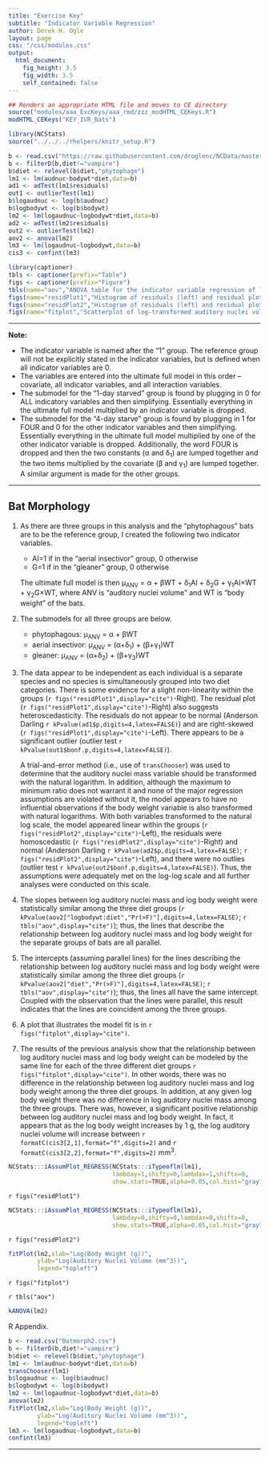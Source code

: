 ```yaml
---
title: "Exercise Key"
subtitle: "Indicator Variable Regression"
author: Derek H. Ogle
layout: page
css: "/css/modules.css"
output:
  html_document:
    fig_height: 3.5
    fig_width: 3.5
    self_contained: false
---
```


```r
## Renders an appropriate HTML file and moves to CE directory
source("modules/aaa_ExcKeys/aaa_rmd/zzz_modHTML_CEKeys.R")
modHTML_CEKeys("KEY_IVR_Bats")
```
```r
library(NCStats)
source("../../../rhelpers/knitr_setup.R")

b <- read.csv("https://raw.githubusercontent.com/droglenc/NCData/master/Batmorph2.csv")
b <- filterD(b,diet!="vampire")
b$diet <- relevel(b$diet,"phytophage")
lm1 <- lm(audnuc~bodywt*diet,data=b)
ad1 <- adTest(lm1$residuals)
out1 <- outlierTest(lm1)
b$logaudnuc <- log(b$audnuc)
b$logbodywt <- log(b$bodywt)
lm2 <- lm(logaudnuc~logbodywt*diet,data=b)
ad2 <- adTest(lm2$residuals)
out2 <- outlierTest(lm2)
aov2 <- anova(lm2)
lm3 <- lm(logaudnuc~logbodywt,data=b)
cis3 <- confint(lm3)

library(captioner)
tbls <- captioner(prefix="Table")
figs <- captioner(prefix="Figure")
tbls(name="aov","ANOVA table for the indicator variable regression of log-transformed auditory nuclei volume on log-transformed bat body weight for three different diet groups.")
figs(name="residPlot1","Histogram of residuals (left) and residual plot (right) for indicator variable regression of auditory nuclei volume on bat body weight for three different diet groups.")
figs(name="residPlot2","Histogram of residuals (left) and residual plot (right) for indicator variable regression of log-transformed auditory nuclei volume on log-transformed bat body weight for three different diet groups.")
figs(name="fitplot","Scatterplot of log-transformed auditory nuclei volume on log-transformed bat body weight for three different diet groups with best-fit lines.")

```

----

<div class="alert alert-warning">
<strong>Note:</strong> 
<ul>
  <li>The indicator variable is named after the "1" group. The reference group will not be explicitly stated in the indicator variables, but is defined when all indicator variables are 0.</li>
  <li>The variables are entered into the ultimate full model in this order -- covariate, all indicator variables, and all interaction variables.</li>
  <li>The submodel for the "1-day starved" group is found by plugging in 0 for ALL indicatory variables and then simplifying. Essentially everything in the ultimate full model multiplied by an indicator variable is dropped.</li>
  <li>The submodel for the "4-day starve" group is found by plugging in 1 for FOUR and 0 for the other indicator variables and then simplifying. Essentially everything in the ultimate full model multiplied by one of the other indicator variable is dropped. Additionally, the word FOUR is dropped and then the two constants (&alpha; and &delta;<sub>1</sub>) are lumped together and the two items multiplied by the covariate (&beta; and &gamma;<sub>1</sub>) are lumped together. A similar argument is made for the other groups.</li>
</ul>
</div>

----

## Bat Morphology

1. As there are three groups in this analysis and the "phytophagous" bats are to be the reference group, I created the following two indicator variables.
    * AI=1 if in the "aerial insectivor" group, 0 otherwise
    * G=1 if in the "gleaner" group, 0 otherwise
    
    The ultimate full model is then &mu;<sub>ANV</sub> = &alpha; + &beta;WT + &delta;<sub>1</sub>AI + &delta;<sub>2</sub>G + &gamma;<sub>1</sub>AI&times;WT + &gamma;<sub>2</sub>G&times;WT, where ANV is "auditory nuclei volume" and WT is "body weight" of the bats.
1. The submodels for all three groups are below.
    * phytophagous: &mu;<sub>ANV</sub> = &alpha; + &beta;WT
    * aerial insectivor: &mu;<sub>ANV</sub> = (&alpha;+&delta;<sub>1</sub>) + (&beta;+&gamma;<sub>1</sub>)WT
    * gleaner: &mu;<sub>ANV</sub> = (&alpha;+&delta;<sub>2</sub>) + (&beta;+&gamma;<sub>3</sub>)WT
1. The data appear to be independent as each individual is a separate species and no species is simultaneously grouped into two diet categories. There is some evidence for a slight non-linearity within the groups (`r figs("residPlot1",display="cite")`-Right). The residual plot (`r figs("residPlot1",display="cite")`-Right) also suggests heteroscedasticity. The residuals do not appear to be normal (Anderson Darling `r kPvalue(ad1$p,digits=4,latex=FALSE)`) and are right-skewed (`r figs("residPlot1",display="cite")`-Left). There appears to be a significant outlier (outlier test `r kPvalue(out1$bonf.p,digits=4,latex=FALSE)`).
    
    A trial-and-error method (i.e., use of `transChooser`) was used to determine that the auditory nuclei mass variable should be transformed with the natural logarithm. In addition, although the maximum to minimum ratio does not warrant it and none of the major regression assumptions are violated without it, the model appears to have no influential observations if the body weight variable is also transformed with natural logarithms. With both variables transformed to the natural log scale, the model appeared linear within the groups (`r figs("residPlot2",display="cite")`-Left), the residuals were homoscedastic (`r figs("residPlot2",display="cite")`-Right) and normal (Anderson Darling `r kPvalue(ad2$p,digits=4,latex=FALSE)`; `r figs("residPlot2",display="cite")`-Left), and there were no outlies (outlier test `r kPvalue(out2$bonf.p,digits=4,latex=FALSE)`). Thus, the assumptions were adequately met on the log-log scale and all further analyses were conducted on this scale.
    
1. The slopes between log auditory nuclei mass and log body weight were statistically similar among the three diet groups (`r kPvalue(aov2["logbodywt:diet","Pr(>F)"],digits=4,latex=FALSE)`; `r tbls("aov",display="cite")`); thus, the lines that describe the relationship between log auditory nuclei mass and log body weight for the separate groups of bats are all parallel.

1. The intercepts (assuming parallel lines) for the lines describing the relationship between log auditory nuclei mass and log body weight were statistically similar among the three diet groups (`r kPvalue(aov2["diet","Pr(>F)"],digits=4,latex=FALSE)`; `r tbls("aov",display="cite")`); thus, the lines all have the same intercept. Coupled with the observation that the lines were parallel, this result indicates that the lines are coincident among the three groups.

1. A plot that illustrates the model fit is in `r figs("fitplot",display="cite")`.

1. The results of the previous analysis show that the relationship between log auditory nuclei mass and log body weight can be modeled by the same line for each of the three different diet groups `r figs("fitplot",display="cite")`. In other words, there was no difference in the relationship between log auditory nuclei mass and log body weight among the three diet groups. In addition, at any given log body weight there was no difference in log auditory nuclei mass among the three groups. There was, however, a significant positive relationship between log auditory nuclei mass and log body weight. In fact, it appears that as the log body weight increases by 1 g, the log auditory nuclei volume will increase between `r formatC(cis3[2,1],format="f",digits=2)` and `r formatC(cis3[2,2],format="f",digits=2)` mm<sup>3</sup>.


```r
NCStats:::iAssumPlot_REGRESS(NCStats:::iTypeoflm(lm1),
                             lambday=1,shifty=0,lambdax=1,shiftx=0,
                             show.stats=TRUE,alpha=0.05,col.hist="gray70")
```

`r figs("residPlot1")`

```r
NCStats:::iAssumPlot_REGRESS(NCStats:::iTypeoflm(lm1),
                             lambday=0,shifty=0,lambdax=0,shiftx=0,
                             show.stats=TRUE,alpha=0.05,col.hist="gray70")
```

`r figs("residPlot2")`

```r
fitPlot(lm2,xlab="Log(Body Weight (g))",
        ylab="Log(Auditory Nuclei Volume (mm^3))",
        legend="topleft")
```

`r figs("fitplot")`

`r tbls("aov")`

```r
kANOVA(lm2)
```

R Appendix.
```r
b <- read.csv("Batmorph2.csv")
b <- filterD(b,diet!="vampire")
b$diet <- relevel(b$diet,"phytophage")
lm1 <- lm(audnuc~bodywt*diet,data=b)
transChooser(lm1)
b$logaudnuc <- log(b$audnuc)
b$logbodywt <- log(b$bodywt)
lm2 <- lm(logaudnuc~logbodywt*diet,data=b)
anova(lm2)
fitPlot(lm2,xlab="Log(Body Weight (g))",
        ylab="Log(Auditory Nuclei Volume (mm^3))",
        legend="topleft")
lm3 <- lm(logaudnuc~logbodywt,data=b)
confint(lm3)
```


----

